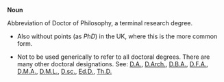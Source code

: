 '''Noun'''

Abbreviation of Doctor of Philosophy, a terminal research degree.

*Also without points (as ''PhD'') in the UK, where this is the more common form.

*Not to be used generically to refer to all doctoral degrees. There are many other doctoral designations. See: [[D.A.]], [[D.Arch.]], [[D.B.A.]], [[D.F.A.]], [[D.M.A.]], [[D.M.L.]], [[D.sc.]], [[Ed.D.]], [[Th.D.]]